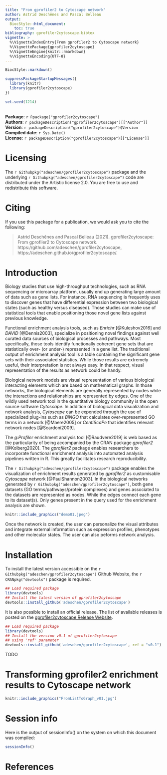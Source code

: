 ```yaml
---
title: "From gprofiler2 to Cytoscape network"
author: Astrid Deschênes and Pascal Belleau
output:
  BiocStyle::html_document:
    toc: true
bibliography: gprofiler2cytoscape.bibtex
vignette: >
  %\VignetteIndexEntry{From gprofiler2 to Cytoscape network}
  %\VignettePackage{gprofiler2cytoscape}
  %\VignetteEngine{knitr::rmarkdown}
  %\VignetteEncoding{UTF-8}
---
```


```r
BiocStyle::markdown()

suppressPackageStartupMessages({
  library(knitr)
  library(gprofiler2cytoscape)
})

set.seed(1214)
```

<br />
**Package**: `r Rpackage("gprofiler2cytoscape")`<br />
**Authors**: `r packageDescription("gprofiler2cytoscape")[["Author"]]`<br />
**Version**: `r packageDescription("gprofiler2cytoscape")$Version`<br />
**Compiled date**: `r Sys.Date()`<br />
**License**: `r packageDescription("gprofiler2cytoscape")[["License"]]`<br />


# Licensing 

The `r Githubpkg("adeschen/gprofiler2cytoscape")` package and the underlying 
`r Githubpkg("adeschen/gprofiler2cytoscape")` code are distributed under the 
Artistic license 2.0. You are free to use and redistribute this software. 


# Citing

If you use this package for a publication, we would ask you to cite the 
following:

> Astrid Deschênes and Pascal Belleau (2021). gprofiler2cytoscape: From 
  gprofiler2 to Cytoscape network. 
  https://github.com/adeschen/gprofiler2cytoscape,
  https://adeschen.github.io/gprofiler2cytoscape/.


# Introduction

Biology studies that use high-throughput technologies, such as RNA sequencing 
or microarray platform, usually end up generating large amount of data such 
as gene lists. For instance, RNA sequencing is frequently uses to discover 
genes that have differential expression between two biological states 
(such as healthy versus diseased). Those studies can make use of statistical 
tools that enable positioning those novel gene lists against previous 
knowledge.

Functional enrichment analysis tools, such as _Enrichr_ [@Kuleshov2016] and 
_DAVID_ [@Dennis2003], specialize in positioning novel findings against 
well curated data sources of biological processes and pathways. Most 
specifically, those tools identify functionally coherent gene sets that are 
statistically over- (or under-) represented in a gene list. The 
traditional output of enrichment analysis tool is a table containing the
significant gene sets with their associated statistics. While those results
are extremely useful, their interpretation is not always easy. In that 
respect, visual representation of the results as network could be handy. 

Biological network models are visual representation of various biological 
interacting elements which are based on mathematical graphs. In those 
networks, the biological elements are generally represented by nodes while 
the interactions and relationships are represented by edges. One of the 
wildly used network tool in the quantitative biology community is the 
open source software _Cytoscape_. In addition of biological data 
visualization and network
analysis, _Cytoscape_ can be expended through the use of 
specialized plug-ins such as _BiNGO_ that calculates over-represented GO terms 
in a network [@Maere2005] or _CentiScaPe_ that identifies relevant network 
nodes [@Scardoni2009]. 

The _g:Profiler_ enrichment  analysis tool [@Raudvere2019] is web based as 
the particularity of being accompanied by the CRAN package 
_gprofiler2_ [@Kolberg2020]. The _gprofiler2_ package enables researchers to 
incorporate functional enrichment analysis into automated analysis pipelines 
written in R. This greatly facilitates research reproducibility. 

The `r Githubpkg("adeschen/gprofiler2cytoscape")` package enables the 
visualization of enrichment results generated by _gprofiler2_ as 
customisable _Cytoscape_ network [@PaulShannon2003]. In the biological 
networks generated by `r Githubpkg("adeschen/gprofiler2cytoscape")`, both 
gene datasets (GO terms/pathways/protein complexes) and genes associated 
to the datasets are represented as nodes. While the edges connect each gene 
to its dataset(s). Only genes present in the query used for the
enrichment analysis are shown.

```r
knitr::include_graphics("demo01.jpeg")
```


Once the network is created, the user can personalize the visual attributes 
and integrate external information such as expression profiles, phenotypes 
and other molecular states. The user can also peforms network analysis.

# Installation

To install the latest version accessible on the 
`r Githubpkg("adeschen/gprofiler2cytoscape")` Github Website, the 
`r CRANpkg("devtools")` package is required.

```r
## Load required package
library(devtools)
## Install the latest version of gprofiler2cytoscape
devtools::install_github('adeschen/gprofiler2cytoscape')
```

It is also possible to install an official release. The list of available 
releases is posted on the [gprofiler2cytoscape Release Website](https://github.com/adeschen/gprofiler2cytoscape/releases "gprofiler2cytoscape Release Site").

```r
## Load required package
library(devtools)
## Install the version v0.1 of gprofiler2cytoscape
## using 'ref' parameter
devtools::install_github('adeschen/gprofiler2cytoscape', ref = "v0.1")
```

TODO

# Transforming gprofiler2 enrichment results to Cytoscape network



```r
knitr::include_graphics("FromListToGraph_v01.jpg")
```

# Session info

Here is the output of sessionInfo() on the system on which this document 
was compiled:

```r
sessionInfo()
```


# References



